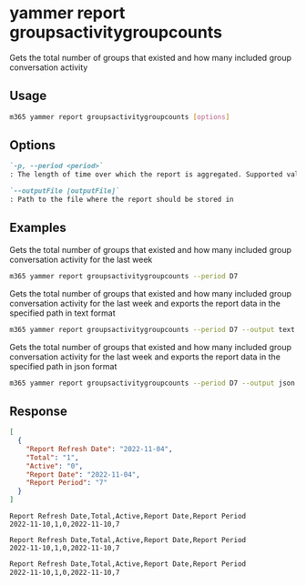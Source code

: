 
# yammer report groupsactivitygroupcounts

Gets the total number of groups that existed and how many included group conversation activity

## Usage

```sh
m365 yammer report groupsactivitygroupcounts [options]
```

## Options

```md definition-list
`-p, --period <period>`
: The length of time over which the report is aggregated. Supported values `D7`, `D30`, `D90`, `D180`.

`--outputFile [outputFile]`
: Path to the file where the report should be stored in
```

<Global />

## Examples

Gets the total number of groups that existed and how many included group conversation activity for the last week

```sh
m365 yammer report groupsactivitygroupcounts --period D7
```

Gets the total number of groups that existed and how many included group conversation activity for the last week and exports the report data in the specified path in text format

```sh
m365 yammer report groupsactivitygroupcounts --period D7 --output text > "groupsactivitygroupcounts.txt"
```

Gets the total number of groups that existed and how many included group conversation activity for the last week and exports the report data in the specified path in json format

```sh
m365 yammer report groupsactivitygroupcounts --period D7 --output json > "groupsactivitygroupcounts.json"
```

## Response

<Tabs>
  <TabItem value="JSON">

  ```json
  [
    {
      "Report Refresh Date": "2022-11-04",
      "Total": "1",
      "Active": "0",
      "Report Date": "2022-11-04",
      "Report Period": "7"
    }
  ]
  ```

  </TabItem>
  <TabItem value="Text">

  ```text
  Report Refresh Date,Total,Active,Report Date,Report Period
  2022-11-10,1,0,2022-11-10,7
  ```

  </TabItem>
  <TabItem value="CSV">

  ```csv
  Report Refresh Date,Total,Active,Report Date,Report Period
  2022-11-10,1,0,2022-11-10,7
  ```

  </TabItem>
  <TabItem value="Markdown">

  ```md
  Report Refresh Date,Total,Active,Report Date,Report Period
  2022-11-10,1,0,2022-11-10,7
  ```

  </TabItem>
</Tabs>

